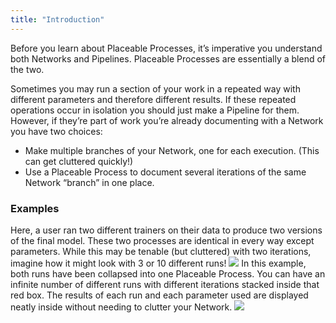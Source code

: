 ```yaml
---
title: "Introduction"
---
```

Before you learn about Placeable Processes, it’s imperative you understand both Networks and Pipelines. Placeable Processes are essentially a blend of the two.


Sometimes you may run a section of your work in a repeated way with different parameters and therefore different results. If these repeated operations occur in isolation you should just make a Pipeline for them. However, if they’re part of work you’re already documenting with a Network you have two choices: 
- Make multiple branches of your Network, one for each execution. (This can get cluttered quickly!)
- Use a Placeable Process to document several iterations of the same Network “branch” in one place.


### Examples

<AccordionGroup>
  <Accordion title="Networks without Placeable Processes">
Here, a user ran two different trainers on their data to produce two versions of the final model. These two processes are identical in every way except parameters. While this may be tenable (but cluttered) with two iterations, imagine how it might look with 3 or 10 different runs!
<Frame caption="Networks without Placeable Processes">
  <img src="https://d27n7fycrsusaz.cloudfront.net/graph+without+placable+processes.PNG" />
</Frame>
  </Accordion>
  <Accordion title="Networks with Placeable Processes">
In this example, both runs have been collapsed into one Placeable Process. You can have an infinite number of different runs with different iterations stacked inside that red box. The results of each run and each parameter used are displayed neatly inside without needing to clutter your Network.
<Frame caption="Networks with Placeable Processes">
  <img src="https://d27n7fycrsusaz.cloudfront.net/process+demo.PNG" />
</Frame>
  </Accordion>
</AccordionGroup>
